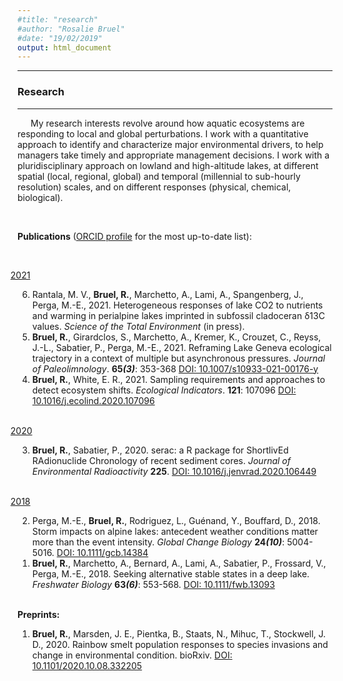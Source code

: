 ```yaml
---
#title: "research"
#author: "Rosalie Bruel"
#date: "19/02/2019"
output: html_document
---
```


<!-- Global site tag (gtag.js) - Google Analytics -->
<script async src="https://www.googletagmanager.com/gtag/js?id=UA-134870808-1"></script>
<script>
  window.dataLayer = window.dataLayer || [];
  function gtag(){dataLayer.push(arguments);}
  gtag('js', new Date());

  gtag('config', 'UA-134870808-1');
</script>

<style>
# space between paragraph, small or big
p.small {
  line-height: 0.7;
}
p.big {
  line-height: 1.8;
}

p {
  text-indent: 1.5em;
}

.first {
  text-indent: 2em;
}

.second {
  text-indent: -2.5em;
}

</style>


***  


### Research
***
<!-- 
<p class="big">
In 2011, I took a course in Marine Biology at Napier University (Edinburgh, Scotland), where we learned about deep seas organisms (among other things). I found them fascinating (who wouldn't...). This is partly what made me choose my Master in Aquatic Ecology. During my first internship, I ended up working relatively far from the deap seas, as I worked on clams in a bay (Arcachon Bay, 10 m bsl). But things got out of control when I studied seasonal dynamics of high-altitude lake (Lake Anterne, 2,063 m asl) during my 2nd year. Of course, these internships were fascinating. While I will forever struggle with the gulf between everything I'd like to study and the average human life expectancy, my research interests now revolve around how systems are responding to local and global perturbations. This general thematic gets my interest because of the opportunities for both fundamental and applied research. -->
My research interests revolve around how aquatic ecosystems are responding to local and global perturbations. 
I work with a quantitative approach to identify and characterize major environmental drivers, to help managers take timely and appropriate management decisions. I work with a pluridisciplinary approach on lowland and high-altitude lakes, at different spatial (local, regional, global) and temporal (millennial to sub-hourly resolution) scales, and on different responses (physical, chemical, biological).

<br>

<head><b>Publications</b> (<a href="https://orcid.org/0000-0001-8351-7539" target="_blank">ORCID profile</a> for the most up-to-date list):</head>


<ol reversed>

  
<br>
<p class="second"><u>2021</u></p>
<li>Rantala, M. V., <b>Bruel, R.</b>, Marchetto, A., Lami, A., Spangenberg, J., Perga, M.-E., 2021. Heterogeneous responses of lake CO2 to nutrients and warming in perialpine lakes imprinted in subfossil cladoceran &#948;13C values. _Science of the Total Environment_ (in press).</li>

<li><b>Bruel, R.</b>, Girardclos, S., Marchetto, A., Kremer, K., Crouzet, C., Reyss, J.-L., Sabatier, P., Perga, M.-E., 2021. Reframing Lake Geneva ecological trajectory in a context of multiple but asynchronous pressures. _Journal of Paleolimnology_. <b>65*(3)*</b>: 353-368 <a href="rdcu.be/cekeX ">DOI: 10.1007/s10933-021-00176-y</a></li>

<li><b>Bruel, R.</b>, White, E. R., 2021. Sampling requirements and approaches to detect ecosystem shifts. _Ecological Indicators_. <b>121</b>: 107096 <a href="https://authors.elsevier.com/sd/article/S1470-160X(20)31035-9">DOI: 10.1016/j.ecolind.2020.107096</a></li>

<br>
<p class="second"><u>2020</u></p>
<li><b>Bruel, R.</b>, Sabatier, P., 2020. serac: a R package for ShortlivEd RAdionuclide Chronology of recent sediment cores. _Journal of Environmental Radioactivity_ <b>225</b>. <a href="https://www.sciencedirect.com/science/article/abs/pii/S0265931X20306950">DOI: 10.1016/j.jenvrad.2020.106449</a></li>

<br>
<p class="second"><u>2018</u></p>
<li>Perga, M.-E., <b>Bruel, R.</b>, Rodriguez, L., Guénand, Y., Bouffard, D., 2018. Storm impacts on alpine lakes: antecedent weather conditions matter more than the event intensity. _Global Change Biology_ <b>24*(10)*</b>: 5004-5016. <a href="https://doi.org/10.1111/gcb.14384"> DOI: 10.1111/gcb.14384</a>
&nbsp;&nbsp;&nbsp;&nbsp;</li>

<li><b>Bruel, R.</b>, Marchetto, A., Bernard, A., Lami, A., Sabatier, P., Frossard, V., Perga, M.-E., 2018. Seeking alternative stable states in a deep lake. _Freshwater Biology_ <b>63*(6)*</b>: 553-568. <a href="https://doi.org/10.1111/fwb.13093">DOI: 10.1111/fwb.13093 </a><br></li>
</ol>


<br>
<head><b>Preprints:</b></head>
&nbsp;&nbsp;&nbsp;&nbsp;
<ol reversed>
<li><b>Bruel, R.</b>, Marsden, J. E., Pientka, B., Staats, N., Mihuc, T., Stockwell, J. D., 2020. Rainbow smelt population responses to species invasions and change in environmental condition. bioRxiv. <a href="https://www.biorxiv.org/content/10.1101/2020.10.08.332205v1">DOI: 10.1101/2020.10.08.332205</a></li>


<br>



<!-- My trajectory over the years in a nutshell ↓ -->

<!-- <img src="images/research_interests.png" style="width:80%; margin-left: 10%; margin-right: 10%; margin-bottom: 20px; margin-top: 20px" align="center"> -->

<!-- </p> -->
